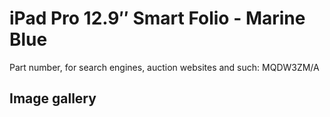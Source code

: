 
# iPad Pro 12.9″ Smart Folio - Marine Blue

Part number, for search engines, auction websites and such: MQDW3ZM/A

## Image gallery

<div style={{ width: "768px" }}>
  <GalleryComponent
    images={[
      {
        original: "/everysource/MQDW3.webp",
        thumbnail: "/everypreview/MQDW3.webp",
      },
      {
        original: "/everysource/MQDW3_AV1.webp",
        thumbnail: "/everypreview/MQDW3_AV1.webp",
      },
      {
        original: "/everysource/MQDW3_AV2.webp",
        thumbnail: "/everypreview/MQDW3_AV2.webp",
      },
      {
        original: "/everysource/MQDW3_AV3.webp",
        thumbnail: "/everypreview/MQDW3_AV3.webp",
      },
      {
        original: "/everysource/MQDW3_AV4.webp",
        thumbnail: "/everypreview/MQDW3_AV4.webp",
      }
    ]}
  />
</div>